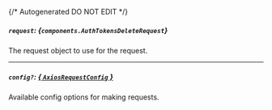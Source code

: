 {/* Autogenerated DO NOT EDIT  */}

##### `request`: *{`components.AuthTokensDeleteRequest`}*
The request object to use for the request.
<Collapsible openLabel={Labels.showProperties} closeLabel={Labels.hideProperties}>
    <AuthTokensDeleteRequest/>
</Collapsible>

---
##### `config?`: [*{ `AxiosRequestConfig` }*](https://axios-http.com/docs/req_config)
Available config options for making requests.


